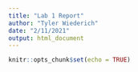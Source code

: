 ```yaml
---
title: "Lab 1 Report"
author: "Tyler Wiederich"
date: "2/11/2021"
output: html_document
---
```


```r
knitr::opts_chunk$set(echo = TRUE)
```

